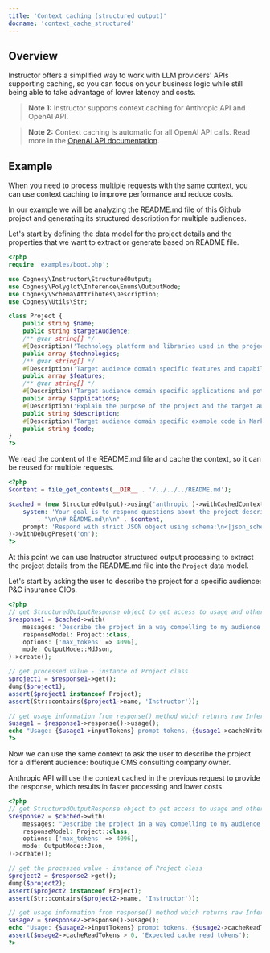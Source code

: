 ```yaml
---
title: 'Context caching (structured output)'
docname: 'context_cache_structured'
---
```


## Overview

Instructor offers a simplified way to work with LLM providers' APIs supporting caching,
so you can focus on your business logic while still being able to take advantage of lower
latency and costs.

> **Note 1:** Instructor supports context caching for Anthropic API and OpenAI API.

> **Note 2:** Context caching is automatic for all OpenAI API calls. Read more
> in the [OpenAI API documentation](https://platform.openai.com/docs/guides/prompt-caching).


## Example

When you need to process multiple requests with the same context, you can use context
caching to improve performance and reduce costs.

In our example we will be analyzing the README.md file of this Github project and
generating its structured description for multiple audiences.

Let's start by defining the data model for the project details and the properties
that we want to extract or generate based on README file.

```php
<?php
require 'examples/boot.php';

use Cognesy\Instructor\StructuredOutput;
use Cognesy\Polyglot\Inference\Enums\OutputMode;
use Cognesy\Schema\Attributes\Description;
use Cognesy\Utils\Str;

class Project {
    public string $name;
    public string $targetAudience;
    /** @var string[] */
    #[Description('Technology platform and libraries used in the project')]
    public array $technologies;
    /** @var string[] */
    #[Description('Target audience domain specific features and capabilities of the project')]
    public array $features;
    /** @var string[] */
    #[Description('Target audience domain specific applications and potential use cases of the project')]
    public array $applications;
    #[Description('Explain the purpose of the project and the target audience domain specific problems it solves')]
    public string $description;
    #[Description('Target audience domain specific example code in Markdown demonstrating an application of the library')]
    public string $code;
}
?>
```

We read the content of the README.md file and cache the context, so it can be reused for
multiple requests.

```php
<?php
$content = file_get_contents(__DIR__ . '/../../../README.md');

$cached = (new StructuredOutput)->using('anthropic')->withCachedContext(
    system: 'Your goal is to respond questions about the project described in the README.md file'
        . "\n\n# README.md\n\n" . $content,
    prompt: 'Respond with strict JSON object using schema:\n<|json_schema|>',
)->withDebugPreset('on');
?>
```
At this point we can use Instructor structured output processing to extract the project
details from the README.md file into the `Project` data model.

Let's start by asking the user to describe the project for a specific audience: P&C insurance CIOs.

```php
<?php
// get StructuredOutputResponse object to get access to usage and other metadata
$response1 = $cached->with(
    messages: 'Describe the project in a way compelling to my audience: P&C insurance CIOs.',
    responseModel: Project::class,
    options: ['max_tokens' => 4096],
    mode: OutputMode::MdJson,
)->create();

// get processed value - instance of Project class
$project1 = $response1->get();
dump($project1);
assert($project1 instanceof Project);
assert(Str::contains($project1->name, 'Instructor'));

// get usage information from response() method which returns raw InferenceResponse object
$usage1 = $response1->response()->usage();
echo "Usage: {$usage1->inputTokens} prompt tokens, {$usage1->cacheWriteTokens} cache write tokens\n";
?>
```
Now we can use the same context to ask the user to describe the project for a different
audience: boutique CMS consulting company owner.

Anthropic API will use the context cached in the previous request to provide the response,
which results in faster processing and lower costs.

```php
<?php
// get StructuredOutputResponse object to get access to usage and other metadata
$response2 = $cached->with(
    messages: "Describe the project in a way compelling to my audience: boutique CMS consulting company owner.",
    responseModel: Project::class,
    options: ['max_tokens' => 4096],
    mode: OutputMode::Json,
)->create();

// get the processed value - instance of Project class
$project2 = $response2->get();
dump($project2);
assert($project2 instanceof Project);
assert(Str::contains($project2->name, 'Instructor'));

// get usage information from response() method which returns raw InferenceResponse object
$usage2 = $response2->response()->usage();
echo "Usage: {$usage2->inputTokens} prompt tokens, {$usage2->cacheReadTokens} cache read tokens\n";
assert($usage2->cacheReadTokens > 0, 'Expected cache read tokens');
?>
```
